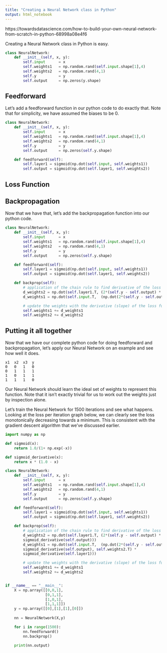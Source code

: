 ```yaml
---
title: "Creating a Neural Network class in Python"
output: html_notebook
---
```


https://towardsdatascience.com/how-to-build-your-own-neural-network-from-scratch-in-python-68998a08e4f6

Creating a Neural Network class in Python is easy.

```python
class NeuralNetwork:
    def __init__(self, x, y):
        self.input      = x
        self.weights1   = np.random.rand(self.input.shape[1],4) 
        self.weights2   = np.random.rand(4,1)                 
        self.y          = y
        self.output     = np.zeros(y.shape)
```

## Feedforward

Let’s add a feedforward function in our python code to do exactly that. Note that for simplicity, we have assumed the biases to be 0.

```python
class NeuralNetwork:
    def __init__(self, x, y):
        self.input      = x
        self.weights1   = np.random.rand(self.input.shape[1],4) 
        self.weights2   = np.random.rand(4,1)                 
        self.y          = y
        self.output     = np.zeros(self.y.shape)

    def feedforward(self):
        self.layer1 = sigmoid(np.dot(self.input, self.weights1))
        self.output = sigmoid(np.dot(self.layer1, self.weights2))
```

## Loss Function


## Backpropagation

Now that we have that, let’s add the backpropagation function into our python code.

```python
class NeuralNetwork:
    def __init__(self, x, y):
        self.input      = x
        self.weights1   = np.random.rand(self.input.shape[1],4) 
        self.weights2   = np.random.rand(4,1)                 
        self.y          = y
        self.output     = np.zeros(self.y.shape)

    def feedforward(self):
        self.layer1 = sigmoid(np.dot(self.input, self.weights1))
        self.output = sigmoid(np.dot(self.layer1, self.weights2))

    def backprop(self):
        # application of the chain rule to find derivative of the loss function with respect to weights2 and weights1
        d_weights2 = np.dot(self.layer1.T, (2*(self.y - self.output) * sigmoid_derivative(self.output)))
        d_weights1 = np.dot(self.input.T,  (np.dot(2*(self.y - self.output) * sigmoid_derivative(self.output), self.weights2.T) * sigmoid_derivative(self.layer1)))

        # update the weights with the derivative (slope) of the loss function
        self.weights1 += d_weights1
        self.weights2 += d_weights2
```


## Putting it all together

Now that we have our complete python code for doing feedforward and backpropagation, let’s apply our Neural Network on an example and see how well it does.

```
x1  x2  x3  y 
0   0   1   0
0   1   1   1
1   0   1   1
1   1   1   0
```

Our Neural Network should learn the ideal set of weights to represent this function. Note that it isn’t exactly trivial for us to work out the weights just by inspection alone.

Let’s train the Neural Network for 1500 iterations and see what happens. Looking at the loss per iteration graph below, we can clearly see the loss monotonically decreasing towards a minimum. This is consistent with the gradient descent algorithm that we’ve discussed earlier.


```python
import numpy as np

def sigmoid(x):
    return 1.0/(1+ np.exp(-x))

def sigmoid_derivative(x):
    return x * (1.0 - x)

class NeuralNetwork:
    def __init__(self, x, y):
        self.input      = x
        self.weights1   = np.random.rand(self.input.shape[1],4) 
        self.weights2   = np.random.rand(4,1)                 
        self.y          = y
        self.output     = np.zeros(self.y.shape)

    def feedforward(self):
        self.layer1 = sigmoid(np.dot(self.input, self.weights1))
        self.output = sigmoid(np.dot(self.layer1, self.weights2))

    def backprop(self):
        # application of the chain rule to find derivative of the loss function with respect to weights2 and weights1
        d_weights2 = np.dot(self.layer1.T, (2*(self.y - self.output) *
        sigmoid_derivative(self.output)))
        d_weights1 = np.dot(self.input.T,  (np.dot(2*(self.y - self.output) *
        sigmoid_derivative(self.output), self.weights2.T) *
        sigmoid_derivative(self.layer1)))

        # update the weights with the derivative (slope) of the loss function
        self.weights1 += d_weights1
        self.weights2 += d_weights2


if __name__ == "__main__":
    X = np.array([[0,0,1],
                  [0,1,1],
                  [1,0,1],
                  [1,1,1]])
    y = np.array([[0],[1],[1],[0]])
    
    nn = NeuralNetwork(X,y)

    for i in range(1500):
        nn.feedforward()
        nn.backprop()

    print(nn.output)

```

